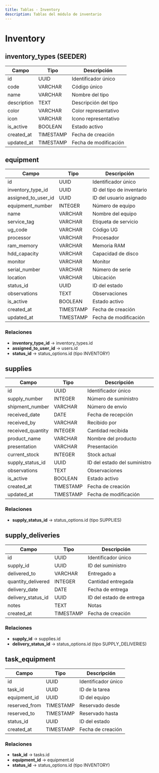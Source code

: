 ```yaml
---
title: Tablas - Inventory
description: Tablas del módulo de inventario
---
```


# Inventory

## inventory_types (SEEDER)

| Campo | Tipo | Descripción |
|-------|------|-------------|
| id | UUID | Identificador único |
| code | VARCHAR | Código único |
| name | VARCHAR | Nombre del tipo |
| description | TEXT | Descripción del tipo |
| color | VARCHAR | Color representativo |
| icon | VARCHAR | Icono representativo |
| is_active | BOOLEAN | Estado activo |
| created_at | TIMESTAMP | Fecha de creación |
| updated_at | TIMESTAMP | Fecha de modificación |

## equipment

| Campo | Tipo | Descripción |
|-------|------|-------------|
| id | UUID | Identificador único |
| inventory_type_id | UUID | ID del tipo de inventario |
| assigned_to_user_id | UUID | ID del usuario asignado |
| equipment_number | INTEGER | Número de equipo |
| name | VARCHAR | Nombre del equipo |
| service_tag | VARCHAR | Etiqueta de servicio |
| ug_code | VARCHAR | Código UG |
| processor | VARCHAR | Procesador |
| ram_memory | VARCHAR | Memoria RAM |
| hdd_capacity | VARCHAR | Capacidad de disco |
| monitor | VARCHAR | Monitor |
| serial_number | VARCHAR | Número de serie |
| location | VARCHAR | Ubicación |
| status_id | UUID | ID del estado |
| observations | TEXT | Observaciones |
| is_active | BOOLEAN | Estado activo |
| created_at | TIMESTAMP | Fecha de creación |
| updated_at | TIMESTAMP | Fecha de modificación |

### Relaciones
- **inventory_type_id** → inventory_types.id
- **assigned_to_user_id** → users.id
- **status_id** → status_options.id (tipo INVENTORY)

## supplies

| Campo | Tipo | Descripción |
|-------|------|-------------|
| id | UUID | Identificador único |
| supply_number | INTEGER | Número de suministro |
| shipment_number | VARCHAR | Número de envío |
| received_date | DATE | Fecha de recepción |
| received_by | VARCHAR | Recibido por |
| received_quantity | INTEGER | Cantidad recibida |
| product_name | VARCHAR | Nombre del producto |
| presentation | VARCHAR | Presentación |
| current_stock | INTEGER | Stock actual |
| supply_status_id | UUID | ID del estado del suministro |
| observations | TEXT | Observaciones |
| is_active | BOOLEAN | Estado activo |
| created_at | TIMESTAMP | Fecha de creación |
| updated_at | TIMESTAMP | Fecha de modificación |

### Relaciones
- **supply_status_id** → status_options.id (tipo SUPPLIES)

## supply_deliveries

| Campo | Tipo | Descripción |
|-------|------|-------------|
| id | UUID | Identificador único |
| supply_id | UUID | ID del suministro |
| delivered_to | VARCHAR | Entregado a |
| quantity_delivered | INTEGER | Cantidad entregada |
| delivery_date | DATE | Fecha de entrega |
| delivery_status_id | UUID | ID del estado de entrega |
| notes | TEXT | Notas |
| created_at | TIMESTAMP | Fecha de creación |

### Relaciones
- **supply_id** → supplies.id
- **delivery_status_id** → status_options.id (tipo SUPPLY_DELIVERIES)

## task_equipment

| Campo | Tipo | Descripción |
|-------|------|-------------|
| id | UUID | Identificador único |
| task_id | UUID | ID de la tarea |
| equipment_id | UUID | ID del equipo |
| reserved_from | TIMESTAMP | Reservado desde |
| reserved_to | TIMESTAMP | Reservado hasta |
| status_id | UUID | ID del estado |
| created_at | TIMESTAMP | Fecha de creación |

### Relaciones
- **task_id** → tasks.id
- **equipment_id** → equipment.id
- **status_id** → status_options.id (tipo INVENTORY)